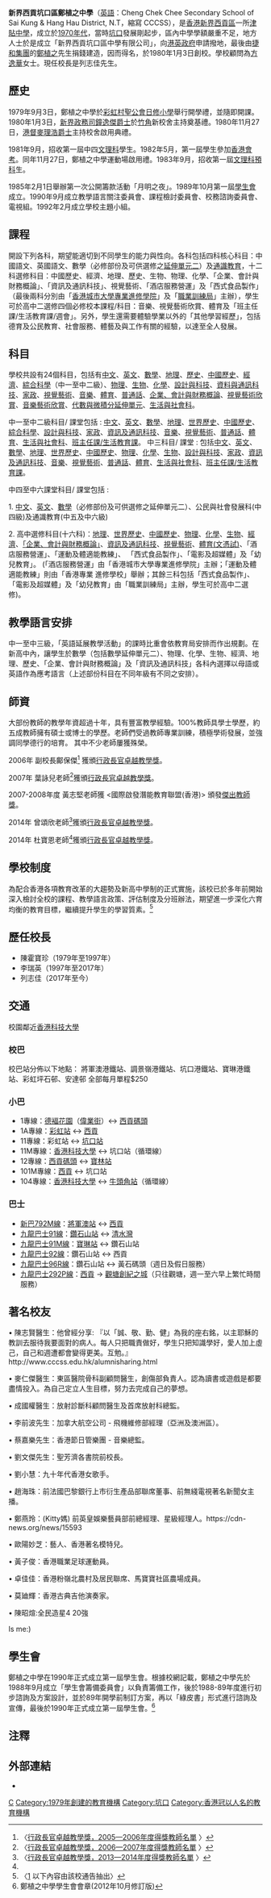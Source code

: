 {{Primarysources|time=2019-12-05T10:05:34+00:00}}
{{Not|宣道會鄭榮之中學}}
{{Infobox_School
|name=新界西貢坑口區鄭植之中學
|other_name=Cheng Chek Chee Secondary School of Sai Kung and Hang Hau District, N.T.
|image=Cheng Chek Chee Secondary School of Sai Kung & Hang Hau District, N.T (full blue sky).jpg
|motto=誠、敬、勤、健
|established=1979年
|type=[[津貼中學|津貼中學]]
|affiliation=新界西貢坑口區鄭植之中學有限公司
|grades=中一至中六
|principal=列志佳先生
|vice_principal=[[鄺保傑|鄺保傑]]、[[葉詠兒|葉詠兒]]、[[黃少君|黃少君]]
|faculty=66人
|enrollment=約860人，班別24班
|magazine=《[[蘊萃|蘊萃]]》
|location={{HKG}}[[新界|新界]][[西貢區|西貢]]竹角路8號
|tel=2719 8598
|fax=2719 4078
|website={{URL|http://www.cccss.edu.hk/}}
}}
'''新界西貢坑口區鄭植之中學'''（[[英語|英語]]：Cheng Chek Chee Secondary School of Sai Kung & Hang Hau District, N.T，縮寫 CCCSS），是[[香港|香港]][[新界|新界]][[西貢區|西貢區]]一所[[津貼中學|津貼中學]]，成立於[[香港1970年代|1970年代]]，當時[[坑口_(香港)|坑口]]發展剛起步，區內中學學額嚴重不足，地方人士於是成立「新界西貢坑口區中學有限公司」，向[[港英政府|港英政府]]申請撥地，最後由[[捷和電機集團|捷和集團]]的[[鄭植之|鄭植之]]先生捐錢建造，因而得名，於1980年1月3日創校。學校顧問為[[方逸華|方逸華]]女士。現任校長是列志佳先生。

==歷史==

{{Unreferenced section|time=2019-12-30T15:00:31+00:00}}
1979年9月3日，鄭植之中學於[[彩虹村|彩虹村]][[聖公會日修小學|聖公會日修小學]]舉行開學禮，並隨即開課。1980年1月3日，[[新界|新界]][[政務司|政務司]][[鐘逸傑|鐘逸傑]][[爵士|爵士]]於[[竹角|竹角]]新校舍主持奠基禮。1980年11月27日，[[港督|港督]][[麥理浩|麥理浩]][[爵士|爵士]]主持校舍啟用典禮。

1981年9月，招收第一屆中四[[文科|文]][[理科|理科]]學生。1982年5月，第一屆學生參加[[香港會考|香港會考]]。同年11月27日，鄭植之中學運動場啟用禮。1983年9月，招收第一屆[[文科|文]][[理科|理科]][[預科|預科]]生。

1985年2月1日舉辦第一次公開籌款活動「月明之夜」。1989年10月第一屆[[學生會|學生會]]成立。1990年9月成立教學語言關注委員會、課程檢討委員會、校務諮詢委員會、電視組。1992年2月成立學校主題小組。

==課程==

開設下列各科，期望能適切到不同學生的能力與性向。各科包括四科核心科目：中國語文、英國語文、數學（必修部份及可供選修之[[數學科延伸部分|延伸單元二]]）及[[通識教育_(香港新高中科目)|通識教育]]，十二科選修科目：中國歷史、經濟、地理、歷史、生物、物理、化學、「企業、會計與財務概論」、「資訊及通訊科技」、視覺藝術、「酒店服務營運」及「西式食品製作」（最後兩科分別由「[[香港城市大學專業進修學院|香港城市大學專業進修學院]]」及「[[職業訓練局|職業訓練局]]」主辦），學生可於高中二選修四個必修校本課程/科目：音樂、視覺藝術欣賞、體育及「班主任課/生活教育課/週會」。另外，學生還需要體驗學業以外的「其他學習經歷」，包括德育及公民教育、社會服務、體藝及與工作有關的經驗，以達至全人發展。

==科目==

學校共設有24個科目，包括有[[中文|中文]]、[[英文|英文]]、[[數學|數學]]、[[地理|地理]]、[[歷史|歷史]]、[[中國歷史|中國歷史]]、[[經濟|經濟]]、[[綜合科學|綜合科學]]（中一至中二級）、[[物理|物理]]、[[生物|生物]]、[[化學|化學]]、[[設計與科技|設計與科技]]、[[資料與通訊科技|資料與通訊科技]]、[[家政|家政]]、[[視覺藝術|視覺藝術]]、[[音樂|音樂]]、[[体育运动|體育]]、[[普通話|普通話]]、[[企業、會計與財務概論|企業、會計與財務概論]]、[[視覺藝術欣賞|視覺藝術欣賞]]、[[音樂藝術欣賞|音樂藝術欣賞]]、[[代數與微積分延伸單元|代數與微積分延伸單元]]、[[生活與社會科|生活與社會科]]。

中一至中二級科目/ 課堂包括 :
[[中文|中文]]、[[英文|英文]]、[[數學|數學]]、[[地理|地理]]、[[世界歷史|世界歷史]]、[[中國歷史|中國歷史]]、[[綜合科學|綜合科學]]、[[設計與科技|設計與科技]]、[[家政|家政]]、[[資訊及通訊科技|資訊及通訊科技]]、[[音樂|音樂]]、[[視覺藝術|視覺藝術]]、[[普通話|普通話]]、[[体育教育|體育]]、[[生活與社會科|生活與社會科]]、[[班主任課/生活教育課|班主任課/生活教育課]]。
中三科目/ 課堂 : 包括[[中文|中文]]、[[英文|英文]]、[[數學|數學]]、[[地理|地理]]、[[世界歷史|世界歷史]]、[[中國歷史|中國歷史]]、[[物理|物理]]、[[化學|化學]]、[[生物|生物]]、[[設計與科技|設計與科技]]、[[家政|家政]]、[[資訊及通訊科技|資訊及通訊科技]]、[[音樂|音樂]]、[[視覺藝術|視覺藝術]]、[[普通話|普通話]]、[[体育教育|體育]]、[[生活與社會科|生活與社會科]]、[[班主任課/生活教育課|班主任課/生活教育課]]。

中四至中六課堂科目/ 課堂包括 : 

1.	[[中文|中文]]、[[英文|英文]]、[[數學|數學]]（必修部份及可供選修之延伸單元二）、公民與社會發展科(中四級)及通識教育(中五及中六級) 

2.	高中選修科目(十六科)：[[地理|地理]]、[[世界歷史|世界歷史]]、[[中國歷史|中國歷史]]、[[物理|物理]]、[[化學|化學]]、[[生物|生物]]、[[經濟|經濟]]、[[「企業、會計與財務概論」|「企業、會計與財務概論」]]、[[資訊及通訊科技|資訊及通訊科技]]、[[視覺藝術|視覺藝術]]、[[體育(文憑試)|體育(文憑試)]]、「酒店服務營運」、「運動及體適能教練」、 「西式食品製作」、「電影及超媒體」及「幼兒教育」。 (「酒店服務營運」由「香港城市大學專業進修學院」主辦；「運動及體適能教練」則由「香港專業 進修學校」舉辦；其餘三科包括「西式食品製作」、「電影及超媒體」及「幼兒教育」由「職業訓練局」主辦，學生可於高中二選修)。

==教學語言安排==

中一至中三級，「英語延展教學活動」的課時比重會依教育局安排而作出規劃。在新高中內，讓學生於數學（包括數學延伸單元二）、物理、化學、生物、經濟、地理、歷史、「企業、會計與財務概論」及「資訊及通訊科技」各科內選擇以母語或英語作為應考語言（上述部份科目在不同年級有不同之安排）。

==師資==

大部份教師的教學年資超過十年，具有豐富教學經驗。100%教師具學士學歷，約五成教師擁有碩士或博士的學歷。老師們受過教師專業訓練，積極學術發展，並強調同學德行的培育。
其中不少老師屢獲殊榮。

2006年 副校長鄺保傑<ref>〈[http://qef.org.hk/ate/2005_06ate/tchinese/assesresult1.htm 行政長官卓越教學獎，2005—2006年度得獎教師名單] {{Wayback|url=http://qef.org.hk/ate/2005_06ate/tchinese/assesresult1.htm |date=20070928042655 }}〉</ref> 獲頒[[行政長官卓越教學獎|行政長官卓越教學獎]]。

2007年 葉詠兒老師<ref>〈[http://qef.org.hk/ate/2006_07ate/tchinese/assesresult1.htm 行政長官卓越教學獎，2006—2007年度得獎教師名單] {{Wayback|url=http://qef.org.hk/ate/2006_07ate/tchinese/assesresult1.htm |date=20070928042629 }}〉</ref>獲頒[[行政長官卓越教學獎|行政長官卓越教學獎]]。

2007-2008年度 黃志堅老師獲 <國際啟發潛能教育聯盟(香港)> 頒發[[傑出教師獎|傑出教師獎]]。

2014年 曾頌欣老師<ref name="#1">〈[http://qef.org.hk/ate/2006_07ate/tchinese/assesresult1.htm 行政長官卓越教學獎，2013—2014年度得獎教師名單] {{Wayback|url=http://qef.org.hk/ate/2006_07ate/tchinese/assesresult1.htm |date=20070928042629 }}〉</ref>獲頒[[行政長官卓越教學獎|行政長官卓越教學獎]]。

2014年 杜寶恩老師<ref name="#1"/>獲頒[[行政長官卓越教學獎|行政長官卓越教學獎]]。

==學校制度==
為配合香港各項教育改革的大趨勢及新高中學制的正式實施，該校已於多年前開始深入檢討全校的課程、教學語言政策、評估制度及分班辦法，期望進一步深化六育均衡的教育目標，繼續提升學生的學習質素。<ref>〈[http://www.cccss.edu.hk/download/commu1509.pdf] {{Wayback|url=http://www.cccss.edu.hk/download/commu1509.pdf |date=20160205112433 }} 以下內容由該校通告抽出〉</ref>

==歷任校長==
*陳霍寶珍（1979年至1997年）
*李瑞英（1997年至2017年）
*列志佳（2017年至今）

== 交通 ==
校園鄰近[[香港科技大學|香港科技大學]]
===校巴===
校巴站分佈以下地點：
將軍澳港鐵站、調景嶺港鐵站、坑口港鐵站、寶琳港鐵站、彩虹坪石邨、安達邨
全部每月單程$250
=== 小巴 ===
* 1專線：[[德褔花園|德褔花園]]（[[偉業街|偉業街]]）↔ [[西貢碼頭|西貢碼頭]]
* 1A專線：[[彩虹站|彩虹站]] ↔ [[西貢區|西貢]]
* 11專線：彩虹站 ↔ [[坑口站_(香港)|坑口站]]
* 11M專線：[[香港科技大學|香港科技大學]] ↔ 坑口站（循環線）
* 12專線：[[西貢碼頭|西貢碼頭]] ↔ [[寶林站|寶林站]]
* 101M專線：[[西貢區|西貢]] ↔ 坑口站
* 104專線：[[香港科技大學|香港科技大學]] ↔ [[牛頭角站|牛頭角站]]（循環線）
=== 巴士 ===
*[[新巴792M線|新巴792M線]]：[[將軍澳站|將軍澳站]] ↔ [[西貢區|西貢]]
*[[九龍巴士91線|九龍巴士91線]]：[[鑽石山站|鑽石山站]] ↔ [[清水灣|清水灣]]
*[[九龍巴士91M線|九龍巴士91M線]]：[[寶琳站|寶琳站]] ↔ 鑽石山站
*[[九龍巴士92線|九龍巴士92線]]：鑽石山站 ↔ 西貢
*[[九龍巴士96R線|九龍巴士96R線]]：鑽石山站 ↔ 黃石碼頭（週日及假日服務）
*[[九龍巴士292P線|九龍巴士292P線]]：[[西貢區|西貢]] → [[觀塘|觀塘]][[創紀之城|創紀之城]]（只往觀塘，週一至六早上繁忙時間服務）

== 著名校友 ==
•	陳志賢醫生：他曾經分享: 『以「誠、敬、勤、健」為我的座右銘，以主耶穌的教訓去服待我要面對的病人。每人只把職責做好，學生只把知識學好，愛人加上虛己，自己和週遭都會變得更美。互勉。』http://www.cccss.edu.hk/alumnisharing.html {{Wayback|url=http://www.cccss.edu.hk/alumnisharing.html |date=20200726095752 }}

•	麥仁傑醫生：東區醫院骨科副顧問醫生，創傷部負責人。認為讀書或遊戲是都要盡情投入。為自己定立人生目標，努力去完成自己的夢想。

•	成國權醫生：放射診斷科顧問醫生及首席放射科總監。

•	李前波先生：加拿大航空公司 - 飛機維修部經理（亞洲及澳洲區）。

•	蔡嘉樂先生：香港節日管樂團 - 音樂總監。

•	劉文傑先生：聖芳濟各書院前校長。

•	劉小慧：九十年代香港女歌手。

•	趙海珠：前法國巴黎銀行上市衍生產品部聯席董事、前無綫電視著名新聞女主播。

•	鄭燕玲：(Kitty媽) 前英皇娛樂藝員部前總經理、星級經理人。https://cdn-news.org/news/15593 {{Wayback|url=https://cdn-news.org/news/15593 |date=20211125003712 }}

•	歐陽妙芝：藝人、香港著名模特兒。

•	黃子俊：香港職業足球運動員。

•	卓佳佳：香港粉嶺北農村及居民聯席、馬寶寶社區農場成員。

•	莫廸輝：香港古典吉他演奏家。

•   陳昭煊:全民造星4 20強

Is me:)

== 學生會 ==
鄭植之中學在1990年正式成立第一屆學生會。根據校網記載，鄭植之中學先於1988年9月成立「學生會籌備委員會」以負責籌備工作，後於1988-89年度進行初步諮詢及方案設計，並於89年開學前制訂方案，再以「綠皮書」形式進行諮詢及宣傳，最後於1990年正式成立第一屆學生會。<ref>鄭植之中學學生會會章(2012年10月修訂版)</ref>

==注釋==
{{reflist}}

==外部連結==
*{{Official website|http://www.cccss.edu.hk/}}
[[Category:西貢區中學|C]]
[[Category:1979年創建的教育機構|Category:1979年創建的教育機構]]
[[Category:坑口|Category:坑口]]
[[Category:香港冠以人名的教育機構|Category:香港冠以人名的教育機構]]